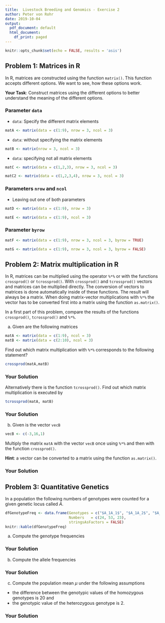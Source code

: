 ```yaml
---
title:  Livestock Breeding and Genomics - Exercise 2
author: Peter von Rohr
date: 2019-10-04
output: 
  pdf_document: default
  html_document:
    df_print: paged
---
```


```r
knitr::opts_chunk$set(echo = FALSE, results = 'asis')
```


## Problem 1: Matrices in R
In R, matrices are constructed using the function `matrix()`. This function accepts different options. We want to see, how these options work.

__Your Task__: Construct matrices using the different options to better understand the meaning of the different options.


### Parameter `data`
* `data`: Specify the different matrix elements
```r
matA <- matrix(data = c(1:9), nrow = 3, ncol = 3)
```

* `data`: without specifying the matrix elements
```r
matB <- matrix(nrow = 3, ncol = 3)
```

* `data`: specifying not all matrix elements
```r
matC <- matrix(data = c(1,2,3), nrow = 3, ncol = 3)
```

```r
matC2 <- matrix(data = c(1,2,3,4), nrow = 3, ncol = 3)
```

\pagebreak

### Parameters `nrow` and `ncol`
* Leaving out one of both parameters

```r
matD <- matrix(data = c(1:9), nrow = 3)
```

```r
matE <- matrix(data = c(1:9), ncol = 3)
```

### Parameter `byrow`
```r
matF <- matrix(data = c(1:9), nrow = 3, ncol = 3, byrow = TRUE)
```

```r
matG <- matrix(data = c(1:9), nrow = 3, ncol = 3, byrow = FALSE)
```


## Problem 2: Matrix multiplication in R
In R, matrices can be multiplied using the operator `%*%` or with the functions `crossprod()` or `tcrossprod()`. With `crossprod()` and `tcrossprod()` vectors and matrices can be multiplied directly. The conversion of vectors to matrices is done automatically inside of these functions. The result will always be a matrix. When doing matrix-vector multiplications with `%*%` the vector has to be converted first into a matrix using the function `as.matrix()`.

In a first part of this problem, compare the results of the functions `crossprod()`, `tcrossprod()` and `%*%`. 

a) Given are the following matrices

```r
matA <- matrix(data = c(1:9), ncol = 3)
matB <- matrix(data = c(2:10), ncol = 3)
```

Find out which matrix multiplication with `%*%` corresponds to the following statement?

```r
crossprod(matA,matB)
```

### Your Solution


Alternatively there is the function `tcrossprod()`. Find out which matrix multiplication is executed by

```r
tcrossprod(matA, matB)
```


### Your Solution


b) Given is the vector `vecB`

```r
vecB <- c(-3,16,1)
```

Multiply the matrix `matA` with the vector `vecB` once using `%*%` and then with the function `crossprod()`.

__Hint__: a vector can be converted to a matrix using the function `as.matrix()`.


### Your Solution


## Problem 3: Quantitative Genetics
In a population the following numbers of genotypes were counted for a given genetic locus called $A$. 

```r
dfGenotypeFreq <- data.frame(Genotypes = c("$A_1A_1$", "$A_1A_2$", "$A_2A_2$"),
                             Numbers   = c(24, 53, 23),
                             stringsAsFactors = FALSE)
knitr::kable(dfGenotypeFreq)
```

a) Compute the genotype frequencies

### Your Solution


b) Compute the allele frequencies

### Your Solution


c) Compute the population mean $\mu$ under the following assumptions

* the difference between the genotypic values of the homozygous genotypes is $20$ and
* the genotypic value of the heterozygous genotype is $2$.

### Your Solution

